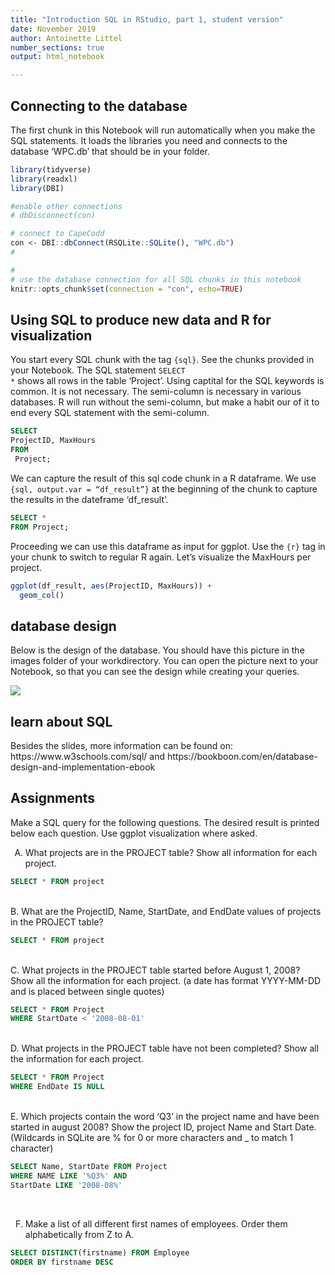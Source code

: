 ```yaml
---
title: "Introduction SQL in RStudio, part 1, student version"
date: November 2019
author: Antoinette Littel
number_sections: true
output: html_notebook

---
```




<h2> Connecting to the database </h2>

The first chunk in this Notebook will run automatically when you make the SQL statements. It loads the libraries you need and connects to the database 'WPC.db' that should be in your folder. 

```r
library(tidyverse)
library(readxl)
library(DBI)

#enable other connections
# dbDisconnect(con)

# connect to CapeCodd
con <- DBI::dbConnect(RSQLite::SQLite(), "WPC.db")
#

#
# use the database connection for all SQL chunks in this notebook 
knitr::opts_chunk$set(connection = "con", echo=TRUE)
```


<h2> Using SQL to produce new data and R for visualization </h2>

You start every SQL chunk with the tag <code>{sql}</code>. See the chunks provided in your Notebook. The SQL statement <code>SELECT *</code> shows all rows in the table 'Project'. Using captital for the SQL keywords is common. It is not necessary. The semi-column is necessary in various databases. R will run without the semi-column, but make a habit our of it to end every SQL statement with the semi-column.

```sql
SELECT
ProjectID, MaxHours
FROM
 Project;
```

We can capture the result of this sql code chunk in a R dataframe. We use <code> {sql, output.var = "df_result"}</code> at the beginning of the chunk to capture the results in the dateframe 'df_result'.


```sql
SELECT *
FROM Project;
```

Proceeding we can use this dataframe as input for ggplot. Use the <code>{r}</code> tag in your chunk to switch to regular R again. Let's visualize the MaxHours per project.

```r
ggplot(df_result, aes(ProjectID, MaxHours)) +
  geom_col()
```


<h2> database design </h2>

Below is the design of the database. You should have this picture in the images folder of your workdirectory. You can open the picture next to your Notebook, so that you can see the design while creating your queries.

<img src = "images/WPCdatabase.png" />


<h2> learn about SQL </h2>
Besides the slides, more information can be found on:
https://www.w3schools.com/sql/
and https://bookboon.com/en/database-design-and-implementation-ebook

<h2> Assignments </h2>
Make a SQL query for the following questions. The desired result is printed below each question. Use ggplot visualization where asked. 

A.	What projects are in the PROJECT table? Show all information for each project.

```sql
SELECT * FROM project

```
<br>
B.	What are the ProjectID, Name, StartDate, and EndDate values of projects in the PROJECT table?


```sql
SELECT * FROM project
```
<br>
C.	What projects in the PROJECT table started before August 1, 2008? Show all the information for each project. (a date has format YYYY-MM-DD and is placed between single quotes)

```sql
SELECT * FROM Project
WHERE StartDate < '2008-08-01'
```
<br>
D.	What projects in the PROJECT table have not been completed? Show all the information for each project.


```sql
SELECT * FROM Project
WHERE EndDate IS NULL
```
<br>
E.	Which projects contain the word 'Q3' in the project name and have been started in august 2008? Show the project ID, project Name and Start Date. (Wildcards in SQLite are % for 0 or more characters and _ to match 1 character)


```sql
SELECT Name, StartDate FROM Project
WHERE NAME LIKE '%Q3%' AND
StartDate LIKE '2008-08%'
```
<br>


F.	Make a list of all different first names of employees. Order them alphabetically from Z to A.

```sql
SELECT DISTINCT(firstname) FROM Employee
ORDER BY firstname DESC
```
<br>
